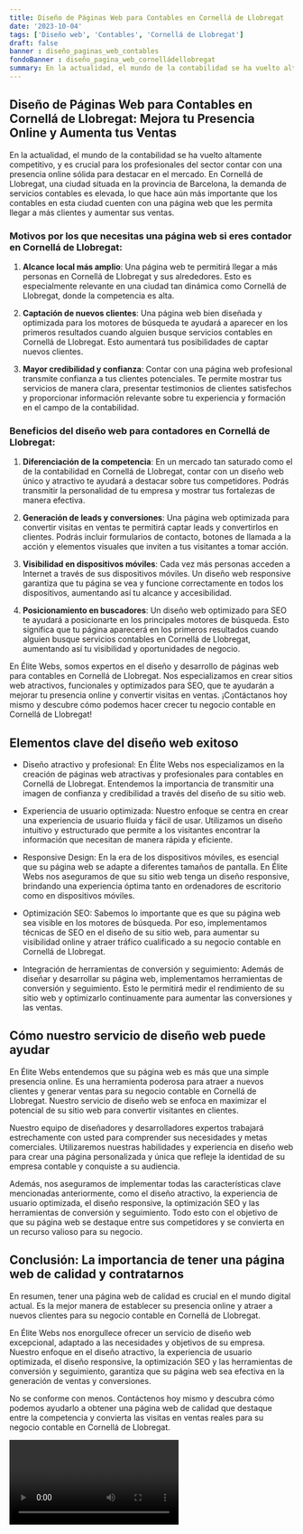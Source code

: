 ```yaml
---
title: Diseño de Páginas Web para Contables en Cornellá de Llobregat
date: '2023-10-04'
tags: ['Diseño web', 'Contables', 'Cornellá de Llobregat']
draft: false
banner : diseño_paginas_web_contables
fondoBanner : diseño_pagina_web_cornelládellobregat
summary: En la actualidad, el mundo de la contabilidad se ha vuelto altamente competitivo, y es crucial para los profesionales del sector contar con una presencia online sólida para destacar en el mercado. En Cornellá de Llobregat, una ciudad situada en la provincia de Barcelona, la demanda de servicios contables es elevada, lo que hace aún más importante que los contables en esta ciudad cuenten con una página web que les permita llegar a más clientes y aumentar sus ventas.
---
```


## Diseño de Páginas Web para Contables en Cornellá de Llobregat: Mejora tu Presencia Online y Aumenta tus Ventas

En la actualidad, el mundo de la contabilidad se ha vuelto altamente competitivo, y es crucial para los profesionales del sector contar con una presencia online sólida para destacar en el mercado. En Cornellá de Llobregat, una ciudad situada en la provincia de Barcelona, la demanda de servicios contables es elevada, lo que hace aún más importante que los contables en esta ciudad cuenten con una página web que les permita llegar a más clientes y aumentar sus ventas.

### Motivos por los que necesitas una página web si eres contador en Cornellá de Llobregat:

1. **Alcance local más amplio**: Una página web te permitirá llegar a más personas en Cornellá de Llobregat y sus alrededores. Esto es especialmente relevante en una ciudad tan dinámica como Cornellá de Llobregat, donde la competencia es alta.

2. **Captación de nuevos clientes**: Una página web bien diseñada y optimizada para los motores de búsqueda te ayudará a aparecer en los primeros resultados cuando alguien busque servicios contables en Cornellá de Llobregat. Esto aumentará tus posibilidades de captar nuevos clientes.

3. **Mayor credibilidad y confianza**: Contar con una página web profesional transmite confianza a tus clientes potenciales. Te permite mostrar tus servicios de manera clara, presentar testimonios de clientes satisfechos y proporcionar información relevante sobre tu experiencia y formación en el campo de la contabilidad.

### Beneficios del diseño web para contadores en Cornellá de Llobregat:

1. **Diferenciación de la competencia**: En un mercado tan saturado como el de la contabilidad en Cornellá de Llobregat, contar con un diseño web único y atractivo te ayudará a destacar sobre tus competidores. Podrás transmitir la personalidad de tu empresa y mostrar tus fortalezas de manera efectiva.

2. **Generación de leads y conversiones**: Una página web optimizada para convertir visitas en ventas te permitirá captar leads y convertirlos en clientes. Podrás incluir formularios de contacto, botones de llamada a la acción y elementos visuales que inviten a tus visitantes a tomar acción.

3. **Visibilidad en dispositivos móviles**: Cada vez más personas acceden a Internet a través de sus dispositivos móviles. Un diseño web responsive garantiza que tu página se vea y funcione correctamente en todos los dispositivos, aumentando así tu alcance y accesibilidad.

4. **Posicionamiento en buscadores**: Un diseño web optimizado para SEO te ayudará a posicionarte en los principales motores de búsqueda. Esto significa que tu página aparecerá en los primeros resultados cuando alguien busque servicios contables en Cornellá de Llobregat, aumentando así tu visibilidad y oportunidades de negocio.

En Élite Webs, somos expertos en el diseño y desarrollo de páginas web para contables en Cornellá de Llobregat. Nos especializamos en crear sitios web atractivos, funcionales y optimizados para SEO, que te ayudarán a mejorar tu presencia online y convertir visitas en ventas. ¡Contáctanos hoy mismo y descubre cómo podemos hacer crecer tu negocio contable en Cornellá de Llobregat!

<GifSeo />

<Cta />

## Elementos clave del diseño web exitoso

- Diseño atractivo y profesional: En Élite Webs nos especializamos en la creación de páginas web atractivas y profesionales para contables en Cornellá de Llobregat. Entendemos la importancia de transmitir una imagen de confianza y credibilidad a través del diseño de su sitio web.

- Experiencia de usuario optimizada: Nuestro enfoque se centra en crear una experiencia de usuario fluida y fácil de usar. Utilizamos un diseño intuitivo y estructurado que permite a los visitantes encontrar la información que necesitan de manera rápida y eficiente.

- Responsive Design: En la era de los dispositivos móviles, es esencial que su página web se adapte a diferentes tamaños de pantalla. En Élite Webs nos aseguramos de que su sitio web tenga un diseño responsive, brindando una experiencia óptima tanto en ordenadores de escritorio como en dispositivos móviles.

- Optimización SEO: Sabemos lo importante que es que su página web sea visible en los motores de búsqueda. Por eso, implementamos técnicas de SEO en el diseño de su sitio web, para aumentar su visibilidad online y atraer tráfico cualificado a su negocio contable en Cornellá de Llobregat.

- Integración de herramientas de conversión y seguimiento: Además de diseñar y desarrollar su página web, implementamos herramientas de conversión y seguimiento. Esto le permitirá medir el rendimiento de su sitio web y optimizarlo continuamente para aumentar las conversiones y las ventas.

## Cómo nuestro servicio de diseño web puede ayudar

En Élite Webs entendemos que su página web es más que una simple presencia online. Es una herramienta poderosa para atraer a nuevos clientes y generar ventas para su negocio contable en Cornellá de Llobregat. Nuestro servicio de diseño web se enfoca en maximizar el potencial de su sitio web para convertir visitantes en clientes.

Nuestro equipo de diseñadores y desarrolladores expertos trabajará estrechamente con usted para comprender sus necesidades y metas comerciales. Utilizaremos nuestras habilidades y experiencia en diseño web para crear una página personalizada y única que refleje la identidad de su empresa contable y conquiste a su audiencia.

Además, nos aseguramos de implementar todas las características clave mencionadas anteriormente, como el diseño atractivo, la experiencia de usuario optimizada, el diseño responsive, la optimización SEO y las herramientas de conversión y seguimiento. Todo esto con el objetivo de que su página web se destaque entre sus competidores y se convierta en un recurso valioso para su negocio.

## Conclusión: La importancia de tener una página web de calidad y contratarnos

En resumen, tener una página web de calidad es crucial en el mundo digital actual. Es la mejor manera de establecer su presencia online y atraer a nuevos clientes para su negocio contable en Cornellá de Llobregat.

En Élite Webs nos enorgullece ofrecer un servicio de diseño web excepcional, adaptado a las necesidades y objetivos de su empresa. Nuestro enfoque en el diseño atractivo, la experiencia de usuario optimizada, el diseño responsive, la optimización SEO y las herramientas de conversión y seguimiento, garantiza que su página web sea efectiva en la generación de ventas y conversiones.

No se conforme con menos. Contáctenos hoy mismo y descubra cómo podemos ayudarlo a obtener una página web de calidad que destaque entre la competencia y convierta las visitas en ventas reales para su negocio contable en Cornellá de Llobregat.

<Video />

<CtaBot job='Contables' city='Cornellá de Llobregat'/>

<Gmaps query='Cornellá de Llobregat+españa+maps' />